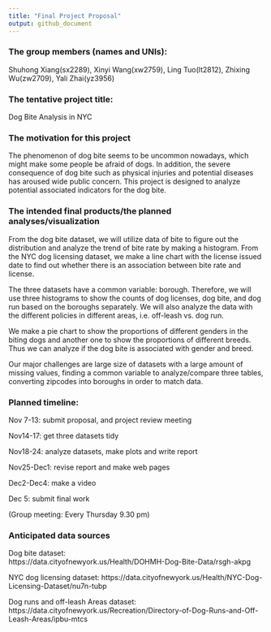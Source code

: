 ```yaml
---
title: "Final Project Proposal"
output: github_document
---
```


### The group members (names and UNIs):

Shuhong Xiang(sx2289), Xinyi Wang(xw2759), Ling Tuo(lt2812), Zhixing Wu(zw2709), Yali Zhai(yz3956)

### The tentative project title: 
Dog Bite Analysis in NYC

### The motivation for this project 

The phenomenon of dog bite seems to be uncommon nowadays, which might make some people be afraid of dogs. In addition, the severe consequence of dog bite such as physical injuries and potential diseases has aroused wide public concern. This project is designed to analyze potential associated indicators for the dog bite.



### The intended final products/the planned analyses/visualization

From the dog bite dataset, we will utilize data of bite to figure out the distribution and analyze the trend of bite rate by making a histogram. From the NYC dog licensing dataset, we make a line chart with the license issued date to find out whether there is an association between bite rate and license.


The three datasets have a common variable: borough. Therefore, we will use three 
histograms to show the counts of dog licenses, dog bite, and dog run based on 
the boroughs separately. We will also analyze the data with the different 
policies in different areas, i.e. off-leash vs. dog run.  

We make a pie chart to show the proportions of different genders in the biting dogs and another one to show the proportions of different breeds. Thus we can analyze if the dog bite is associated with gender and breed.

Our major challenges are large size of datasets with a large amount of missing values, finding a common variable to analyze/compare three tables, converting zipcodes into boroughs in order to match data.

### Planned timeline: 
Nov 7-13:  submit proposal, and project review meeting

Nov14-17: get three datasets tidy

Nov18-24: analyze datasets, make plots and write report

Nov25-Dec1: revise report and make web pages

Dec2-Dec4: make a video

Dec 5: submit final work

(Group meeting: Every Thursday 9.30 pm)

### Anticipated data sources
Dog bite dataset:           
https://data.cityofnewyork.us/Health/DOHMH-Dog-Bite-Data/rsgh-akpg

NYC dog licensing dataset: 
https://data.cityofnewyork.us/Health/NYC-Dog-Licensing-Dataset/nu7n-tubp

Dog runs and off-leash Areas dataset: 
https://data.cityofnewyork.us/Recreation/Directory-of-Dog-Runs-and-Off-Leash-Areas/ipbu-mtcs

